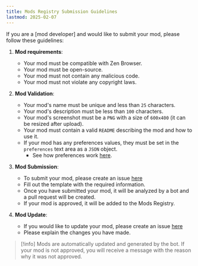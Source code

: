 ```yaml
---
title: Mods Registry Submission Guidelines
lastmod: 2025-02-07
---
```


If you are a [mod developer] and would like to submit your mod, please follow these guidelines:

1. **Mod requirements**:

   - Your mod must be compatible with Zen Browser.
   - Your mod must be open-source.
   - Your mod must not contain any malicious code.
   - Your mod must not violate any copyright laws.

2. **Mod Validation**:

   - Your mod's name must be unique and less than `25` characters.
   - Your mod's description must be less than `100` characters.
   - Your mod's screenshot must be a `PNG` with a size of `600x400` (it can be resized after upload).
   - Your mod must contain a valid `README` describing the mod and how to use it.
   - If your mod has any preferences values, they must be set in the `preferences` text area as a `JSON` object.
     - See how preferences work [here](themes-store/themes-marketplace-preferences.md).

3. **Mod Submission**:

   - To submit your mod, please create an issue [here](https://github.com/zen-browser/theme-store/issues/new?assignees=&labels=new-theme&projects=&template=create-theme.yml&title=%5Bcreate-theme%5D%3A+)
   - Fill out the template with the required information.
   - Once you have submitted your mod, it will be analyzed by a bot and a pull request will be created.
   - If your mod is approved, it will be added to the Mods Registry.

4. **Mod Update**:
   - If you would like to update your mod, please create an issue [here](https://github.com/zen-browser/theme-store/issues/new)
   - Please explain the changes you have made.

> [!info]
> Mods are automatically updated and generated by the bot. If your mod is not approved, you will receive a message with the reason why it was not approved.
